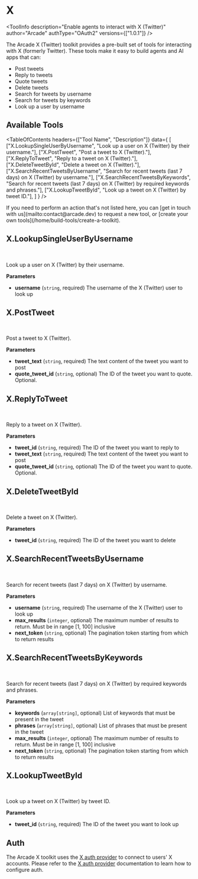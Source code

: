 # X


<ToolInfo
  description="Enable agents to interact with X (Twitter)"
  author="Arcade"
  authType="OAuth2"
  versions={["1.0.1"]}
/>

<Badges repo="arcadeai/arcade_x" />

The Arcade X (Twitter) toolkit provides a pre-built set of tools for interacting with X (formerly Twitter). These tools make it easy to build agents and AI apps that can:

- Post tweets
- Reply to tweets
- Quote tweets
- Delete tweets
- Search for tweets by username
- Search for tweets by keywords
- Look up a user by username

## Available Tools

<TableOfContents
  headers={["Tool Name", "Description"]}
  data={
    [
      ["X.LookupSingleUserByUsername", "Look up a user on X (Twitter) by their username."],
      ["X.PostTweet", "Post a tweet to X (Twitter)."],
      ["X.ReplyToTweet", "Reply to a tweet on X (Twitter)."],
      ["X.DeleteTweetById", "Delete a tweet on X (Twitter)."],
      ["X.SearchRecentTweetsByUsername", "Search for recent tweets (last 7 days) on X (Twitter) by username."],
      ["X.SearchRecentTweetsByKeywords", "Search for recent tweets (last 7 days) on X (Twitter) by required keywords and phrases."],
      ["X.LookupTweetById", "Look up a tweet on X (Twitter) by tweet ID."],
    ]
  }
/>

<Tip>
  If you need to perform an action that's not listed here, you can [get in touch
  with us](mailto:contact@arcade.dev) to request a new tool, or [create your
  own tools](/home/build-tools/create-a-toolkit).
</Tip>

## X.LookupSingleUserByUsername

<br />
<TabbedCodeBlock
  tabs={[
    {
      label: "Call the Tool Directly",
      content: {
        Python: ["/examples/integrations/toolkits/x/lookup_single_user_by_username_example_call_tool.py"],
        JavaScript: ["/examples/integrations/toolkits/x/lookup_single_user_by_username_example_call_tool.js"],
      },
    },
  ]}
/>

Look up a user on X (Twitter) by their username.

**Parameters**

- **username** (`string`, required) The username of the X (Twitter) user to look up


## X.PostTweet

<br />
<TabbedCodeBlock
  tabs={[
    {
      label: "Call the Tool Directly",
      content: {
        Python: ["/examples/integrations/toolkits/x/post_tweet_example_call_tool.py"],
        JavaScript: ["/examples/integrations/toolkits/x/post_tweet_example_call_tool.js"],
      },
    },
  ]}
/>

Post a tweet to X (Twitter).

**Parameters**

- **tweet_text** (`string`, required) The text content of the tweet you want to post
- **quote_tweet_id** (`string`, optional) The ID of the tweet you want to quote. Optional.


## X.ReplyToTweet

<br />
<TabbedCodeBlock
  tabs={[
    {
      label: "Call the Tool Directly",
      content: {
        Python: ["/examples/integrations/toolkits/x/reply_to_tweet_example_call_tool.py"],
        JavaScript: ["/examples/integrations/toolkits/x/reply_to_tweet_example_call_tool.js"],
      },
    },
  ]}
/>

Reply to a tweet on X (Twitter).

**Parameters**

- **tweet_id** (`string`, required) The ID of the tweet you want to reply to
- **tweet_text** (`string`, required) The text content of the tweet you want to post
- **quote_tweet_id** (`string`, optional) The ID of the tweet you want to quote. Optional.


## X.DeleteTweetById

<br />
<TabbedCodeBlock
  tabs={[
    {
      label: "Call the Tool Directly",
      content: {
        Python: ["/examples/integrations/toolkits/x/delete_tweet_by_id_example_call_tool.py"],
        JavaScript: ["/examples/integrations/toolkits/x/delete_tweet_by_id_example_call_tool.js"],
      },
    },
  ]}
/>

Delete a tweet on X (Twitter).

**Parameters**

- **tweet_id** (`string`, required) The ID of the tweet you want to delete


## X.SearchRecentTweetsByUsername

<br />
<TabbedCodeBlock
  tabs={[
    {
      label: "Call the Tool Directly",
      content: {
        Python: ["/examples/integrations/toolkits/x/search_recent_tweets_by_username_example_call_tool.py"],
        JavaScript: ["/examples/integrations/toolkits/x/search_recent_tweets_by_username_example_call_tool.js"],
      },
    },
  ]}
/>

Search for recent tweets (last 7 days) on X (Twitter) by username.

**Parameters**

- **username** (`string`, required) The username of the X (Twitter) user to look up
- **max_results** (`integer`, optional) The maximum number of results to return. Must be in range [1, 100] inclusive
- **next_token** (`string`, optional) The pagination token starting from which to return results


## X.SearchRecentTweetsByKeywords

<br />
<TabbedCodeBlock
  tabs={[
    {
      label: "Call the Tool Directly",
      content: {
        Python: ["/examples/integrations/toolkits/x/search_recent_tweets_by_keywords_example_call_tool.py"],
        JavaScript: ["/examples/integrations/toolkits/x/search_recent_tweets_by_keywords_example_call_tool.js"],
      },
    },
  ]}
/>

Search for recent tweets (last 7 days) on X (Twitter) by required keywords and phrases.

**Parameters**

- **keywords** (`array[string]`, optional) List of keywords that must be present in the tweet
- **phrases** (`array[string]`, optional) List of phrases that must be present in the tweet
- **max_results** (`integer`, optional) The maximum number of results to return. Must be in range [1, 100] inclusive
- **next_token** (`string`, optional) The pagination token starting from which to return results


## X.LookupTweetById

<br />
<TabbedCodeBlock
  tabs={[
    {
      label: "Call the Tool Directly",
      content: {
        Python: ["/examples/integrations/toolkits/x/lookup_tweet_by_id_example_call_tool.py"],
        JavaScript: ["/examples/integrations/toolkits/x/lookup_tweet_by_id_example_call_tool.js"],
      },
    },
  ]}
/>

Look up a tweet on X (Twitter) by tweet ID.

**Parameters**

- **tweet_id** (`string`, required) The ID of the tweet you want to look up




## Auth

The Arcade X toolkit uses the [X auth provider](/home/auth-providers/x) to connect to users' X accounts. Please refer to the [X auth provider](/home/auth-providers/x) documentation to learn how to configure auth.

<ToolFooter pipPackageName="arcade_x" />

